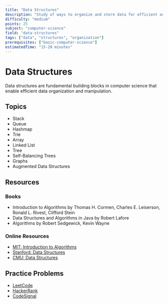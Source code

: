 ```yaml
---
title: "Data Structures"
description: "Study of ways to organize and store data for efficient access and modification"
difficulty: "medium"
points: 25
subject: "computer-science"
field: "data-structures"
tags: ["data", "structures", "organization"]
prerequisites: ["basic-computer-science"]
estimatedTime: "15-20 minutes"
---
```


# Data Structures

Data structures are fundamental building blocks in computer science that enable efficient data organization and manipulation.

## Topics

- Stack
- Queue
- Hashmap
- Trie
- Array
- Linked List
- Tree
- Self-Balancing Trees
- Graphs
- Augmented Data Structures

## Resources

### Books

- Introduction to Algorithms by Thomas H. Cormen, Charles E. Leiserson, Ronald L. Rivest, Clifford Stein
- Data Structures and Algorithms in Java by Robert Lafore
- Algorithms by Robert Sedgewick, Kevin Wayne

### Online Resources

- [MIT: Introduction to Algorithms](https://ocw.mit.edu/courses/electrical-engineering-and-computer-science/6-006-introduction-to-algorithms-fall-2011/)
- [Stanford: Data Structures](https://www.coursera.org/learn/data-structures)
- [CMU: Data Structures](https://www.cs.cmu.edu/~15122/)

## Practice Problems

- [LeetCode](https://leetcode.com/)
- [HackerRank](https://www.hackerrank.com/domains/data-structures)
- [CodeSignal](https://codesignal.com/) 